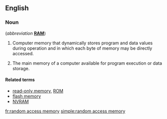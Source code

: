 {{wikipedia}}
==English==

===Noun===
{{en-noun|-|sg=[[random]] [[access]] [[memory]]}} (''abbreviation'' '''[[RAM]]''')

# {{electronics}} Computer memory that dynamically stores program and data values during operation and in which each byte of memory may be directly accessed.
# {{computing}} The main memory of a computer available for program execution or data storage.

====Related terms====
* [[read-only memory]], [[ROM]]
* [[flash memory]]
* [[NVRAM]]

[[fr:random access memory]]
[[simple:random access memory]]